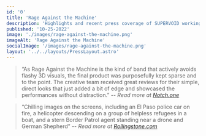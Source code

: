 ```yaml
---
id: '0'
title: 'Rage Against the Machine'
description: 'Highlights and recent press coverage of SUPERVOID working with Rage Against the Machine'
published: '10-25-2022'
image: './images/rage-against-the-machine.png'
imageAlt: 'Rage Against the Machine'
socialImage: '/images/rage-against-the-machine.png'
layout: '../../layouts/PressLayout.astro'
---
```



<PostHeader image={headerImage} frontmatter={frontmatter} />

> “As Rage Against the Machine is the kind of band that actively avoids flashy 3D visuals, the final product was purposefully kept sparse and to the point. The creative team received great reviews for their simple, direct looks that just added a bit of edge and showcased the performances without distraction.”
> -- <cite>Read more at <a href="https://www.notch.one/portfolio/rage-against-the-machine-world-tour-2022/" target="_blank" rel="noopener noreferrer">Notch.one</a></cite>

> “Chilling images on the screens, including an El Paso police car on fire, a helicopter descending on a group of helpless refugees in a boat, and a stern Border Patrol agent standing near a drone and German Shepherd”
> -- <cite>Read more at <a href="https://www.rollingstone.com/music/music-live-reviews/rage-against-the-machine-reunion-tour-launch-review-1380433/" target="_blank" rel="noopener noreferrer">Rollingstone.com</a></cite>
